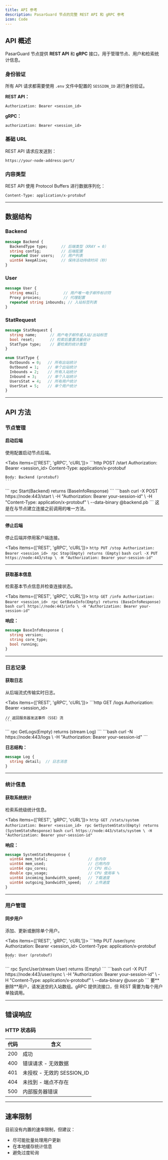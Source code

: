 ```yaml
---
title: API 参考
description: PasarGuard 节点的完整 REST API 和 gRPC 参考
icon: Code
---
```


## API 概述

PasarGuard 节点提供 **REST API** 和 **gRPC** 接口，用于管理节点、用户和检索统计信息。

### 身份验证

所有 API 请求都需要使用 `.env` 文件中配置的 `SESSION_ID` 进行身份验证。

**REST API：**
```http
Authorization: Bearer <session_id>
```

**gRPC：**
```
authorization: Bearer <session_id>
```

### 基础 URL

REST API 请求应发送到：
```
https://your-node-address:port/
```

### 内容类型

REST API 使用 Protocol Buffers 进行数据序列化：
```http
Content-Type: application/x-protobuf
```

---

## 数据结构

### Backend

```protobuf
message Backend {
  BackendType type;      // 后端类型（XRAY = 0）
  string config;         // 后端配置
  repeated User users;   // 用户列表
  uint64 keepAlive;      // 保持活动持续时间（秒）
}
```

### User

```protobuf
message User {
  string email;           // 用户唯一电子邮件标识符
  Proxy proxies;          // 代理配置
  repeated string inbounds; // 入站标签列表
}
```

### StatRequest

```protobuf
message StatRequest {
  string name;      // 用户电子邮件或入站/出站标签
  bool reset;       // 检索后重置流量统计
  StatType type;    // 要检索的统计类型
}

enum StatType {
  Outbounds = 0;   // 所有出站统计
  Outbound = 1;    // 单个出站统计
  Inbounds = 2;    // 所有入站统计
  Inbound = 3;     // 单个入站统计
  UsersStat = 4;   // 所有用户统计
  UserStat = 5;    // 单个用户统计
}
```

---

## API 方法

### 节点管理

#### 启动后端

使用配置启动节点后端。

<Tabs items={['REST', 'gRPC', 'cURL']}>
  <Tab value="REST">
    ```http
    POST /start
    Authorization: Bearer <session_id>
    Content-Type: application/x-protobuf

    Body: Backend (protobuf)
    ```
  </Tab>
  <Tab value="gRPC">
    ```
    rpc Start(Backend) returns (BaseInfoResponse)
    ```
  </Tab>
  <Tab value="cURL">
    ```bash
    curl -X POST https://node:443/start \
      -H "Authorization: Bearer your-session-id" \
      -H "Content-Type: application/x-protobuf" \
      --data-binary @backend.pb
    ```
  </Tab>
</Tabs>

<Callout type="info">
  这是在与节点建立连接之前调用的唯一方法。
</Callout>

---

#### 停止后端

停止后端并停用客户端连接。

<Tabs items={['REST', 'gRPC', 'cURL']}>
  <Tab value="REST">
    ```http
    PUT /stop
    Authorization: Bearer <session_id>
    ```
  </Tab>
  <Tab value="gRPC">
    ```
    rpc Stop(Empty) returns (Empty)
    ```
  </Tab>
  <Tab value="cURL">
    ```bash
    curl -X PUT https://node:443/stop \
      -H "Authorization: Bearer your-session-id"
    ```
  </Tab>
</Tabs>

---

#### 获取基本信息

检索基本节点信息并检查连接状态。

<Tabs items={['REST', 'gRPC', 'cURL']}>
  <Tab value="REST">
    ```http
    GET /info
    Authorization: Bearer <session_id>
    ```
  </Tab>
  <Tab value="gRPC">
    ```
    rpc GetBaseInfo(Empty) returns (BaseInfoResponse)
    ```
  </Tab>
  <Tab value="cURL">
    ```bash
    curl https://node:443/info \
      -H "Authorization: Bearer your-session-id"
    ```
  </Tab>
</Tabs>

**响应：**
```protobuf
message BaseInfoResponse {
  string version;
  string core_type;
  bool running;
}
```

---

### 日志记录

#### 获取日志

从后端流式传输实时日志。

<Tabs items={['REST', 'gRPC', 'cURL']}>
  <Tab value="REST">
    ```http
    GET /logs
    Authorization: Bearer <session_id>
    
    // 返回服务器发送事件（SSE）流
    ```
  </Tab>
  <Tab value="gRPC">
    ```
    rpc GetLogs(Empty) returns (stream Log)
    ```
  </Tab>
  <Tab value="cURL">
    ```bash
    curl -N https://node:443/logs \
      -H "Authorization: Bearer your-session-id"
    ```
  </Tab>
</Tabs>

**日志结构：**
```protobuf
message Log {
  string detail;  // 日志消息
}
```

---

### 统计信息

#### 获取系统统计

检索系统级统计信息。

<Tabs items={['REST', 'gRPC', 'cURL']}>
  <Tab value="REST">
    ```http
    GET /stats/system
    Authorization: Bearer <session_id>
    ```
  </Tab>
  <Tab value="gRPC">
    ```
    rpc GetSystemStats(Empty) returns (SystemStatsResponse)
    ```
  </Tab>
  <Tab value="cURL">
    ```bash
    curl https://node:443/stats/system \
      -H "Authorization: Bearer your-session-id"
    ```
  </Tab>
</Tabs>

**响应：**
```protobuf
message SystemStatsResponse {
  uint64 mem_total;                  // 总内存
  uint64 mem_used;                   // 已用内存
  uint64 cpu_cores;                  // CPU 核心
  double cpu_usage;                  // CPU 使用率 %
  uint64 incoming_bandwidth_speed;   // 下载速度
  uint64 outgoing_bandwidth_speed;   // 上传速度
}
```

---

### 用户管理

#### 同步用户

添加、更新或删除单个用户。

<Tabs items={['REST', 'gRPC', 'cURL']}>
  <Tab value="REST">
    ```http
    PUT /user/sync
    Authorization: Bearer <session_id>
    Content-Type: application/x-protobuf

    Body: User (protobuf)
    ```
  </Tab>
  <Tab value="gRPC">
    ```
    rpc SyncUser(stream User) returns (Empty)
    ```
  </Tab>
  <Tab value="cURL">
    ```bash
    curl -X PUT https://node:443/user/sync \
      -H "Authorization: Bearer your-session-id" \
      -H "Content-Type: application/x-protobuf" \
      --data-binary @user.pb
    ```
  </Tab>
</Tabs>

<Callout type="info">
  要**删除**用户，请发送空的入站数组。gRPC 提供流接口，但 REST 需要为每个用户单独调用。
</Callout>

---

## 错误响应

### HTTP 状态码

| 代码 | 含义 |
|------|---------|
| 200 | 成功 |
| 400 | 错误请求 - 无效数据 |
| 401 | 未授权 - 无效的 SESSION_ID |
| 404 | 未找到 - 端点不存在 |
| 500 | 内部服务器错误 |

---

## 速率限制

目前没有内置的速率限制，但建议：
- 尽可能批量处理用户更新
- 在本地缓存统计信息
- 避免过度轮询

